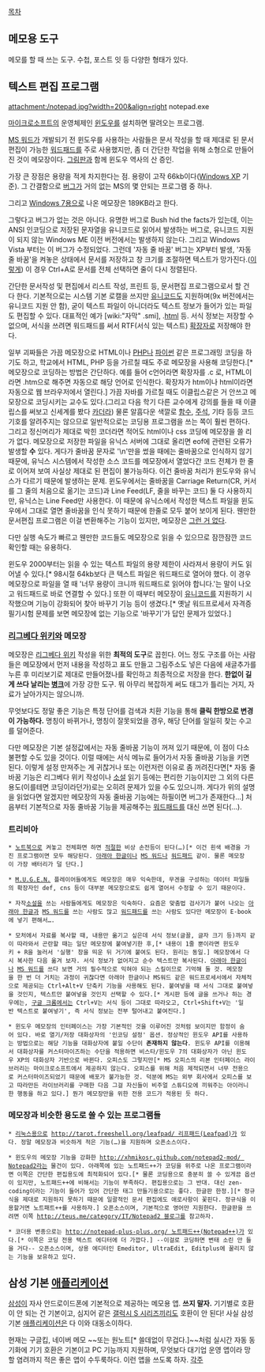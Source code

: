 [[목차]]
== 메모용 도구 ==
메모를 할 때 쓰는 도구. 수첩, 포스트 잇 등 다양한 형태가 있다.

== 텍스트 편집 프로그램 ==
attachment:/notepad.jpg?width=200&align=right
notepad.exe

[[마이크로소프트]]의 운영체제인 [[Microsoft Windows|윈도우]]를 설치하면 딸려오는 프로그램.

[[MS 워드]]가 개발되기 전 윈도우를 사용하는 사람들은 문서 작성을 할 때 제대로 된 문서 편집이 가능한 [[워드패드]]를 주로 사용했지만, 좀 더 간단한 작업을 위해 {{{#0000ff da}}} 소형으로 만들어 진 것이 메모장이다. [[그림판]]과 함께 윈도우 역사의 산 증인.

가장 큰 장점은 용량을 적게 차지한다는 점. 용량이 고작 66kb이다([[Windows XP]] 기준). 그 간결함으로 [[버그]]가 거의 없는 MS의 몇 안되는 프로그램 중 하나.

그리고 [[Windows 7]]용으로 나온 메모장은 189KB라고 한다.

그렇다고 버그가 없는 것은 아니다. 유명한 버그로 Bush hid the facts가 있는데, 이는 ANSI 인코딩으로 저장된 문자열을 유니코드로 읽어서 발생하는 버그로, 유니코드 지원이 되지 않는 Windows ME 이전 버전에서는 발생하지 않는다. 그리고 Windows Vista 부터는 이 버그가 수정되었다. 그런데 '자동 줄 바꿈' 버그는 XP부터 발생, '자동 줄 바꿈'을 켜놓은 상태에서 문서를 저장하고 창 크기를 조절하면 텍스트가 망가진다.([http://www.pieterdedecker.be/blog/the-notepad-bug-that-has-been-around-since-windows-xp/ 이렇게]) 이 경우 Ctrl+A로 문서를 전체 선택하면 줄이 다시 정렬된다.

간단한 문서작성 및 편집에서 리스트 작성, 프린트 등, 문서편집 프로그램으로서 할 건 다 한다. 기본적으로는 시스템 기본 로캘을 쓰지만 [[유니코드]]도 지원하며(9x 버전에서는 유니코드 지원 안 함), 굳이 텍스트 파일이 아니더라도 텍스트 정보가 들어가 있는 파일도 편집할 수 있다. 대표적인 예가 [wiki:"자막" .smi], .[[html]] 등. 서식 정보는 저장할 수 없으며, 서식을 쓰려면 워드패드를 써서 RTF(서식 있는 텍스트) [[확장자]]로 저장해야 한다.

일부 괴짜들은 가끔 메모장으로 HTML이나 [[PHP]]나 [[파이썬]] 같은 프로그래밍 코딩을 하기도 하고, 학교에서 HTML, PHP 등을 가르칠 때도 주로 메모장을 사용해 코딩한다.[* 메모장으로 코딩하는 방법은 간단하다. 예를 들어 c언어라면 확장자를 .c 로, HTML이라면 .htm으로 해주면 자동으로 해당 언어로 인식한다. 확장자가 htm이나 html이라면 자동으로 웹 브라우저에서 열린다.] 가끔 자바를 가르칠 때도 이클립스같은 거 안쓰고 메모장으로 코딩시키는 교수도 있다.(그리고 다음 학기 다른 교수에게 강의를 들을 때 이클립스를 써보고 신세계를 봤다 [[카더라]]) 물론 알흠다운 색깔로 [[함수]], [[주석]], 기타 등등 코드 기호를 알려주지는 않으므로 일반적으로는 코딩용 프로그램을 쓰는 쪽이 훨씬 편하다. 그리고 정신머리가 제대로 박힌 코더라면 적어도 html이나 css 코딩에 메모장을 쓸 리가 없다. 메모장으로 저장한 파일을 유닉스 서버에 그대로 올리면 eof에 관련된 오류가 발생할 '''수''' 있다. 게다가 줄바꿈 문자로 '\n'만을 썼을 때에는 줄바꿈으로 인식하지 않기 때문에, 유닉스 시스템에서 작성한 소스 코드를 메모장에서 열었다간 코드 전체가 한 줄로 이어져 보여 사실상 제대로 된 편집이 불가능하다. 이건 줄바꿈 처리가 윈도우와 유닉스가 다르기 때문에 발생하는 문제. 윈도우에서는 줄바꿈을 Carriage Return(CR, 커서를 그 줄의 처음으로 옮기는 코드)과 Line Feed(LF, 줄을 바꾸는 코드) 둘 다 사용하지만, 유닉스는 Line Feed만 사용한다. 이 때문에 유닉스에서 작성한 텍스트 파일을 윈도우에서 그대로 열면 줄바꿈을 인식 못하기 때문에 한줄로 모두 붙어 보이게 된다. 웬만한 문서편집 프로그램은 이걸 변환해주는 기능이 있지만, 메모장은 [[그런 거 없다]].

다만 실행 속도가 빠르고 웬만한 코드들도 메모장으로 읽을 수 있으므로 잠깐잠깐 코드 확인할 때는 유용하다.

윈도우 2000부터는 읽을 수 있는 텍스트 파일의 용량 제한이 사라져서 용량이 커도 읽어낼 수 있다.[* 98시절 64kb보다 큰 텍스트 파일은 워드패드로 열어야 했다. 이 경우 메모장으로 파일을 열 때 '너무 용량이 크니까 워드패드로 읽어야 합니다.'는 말이 나오고 워드패드로 바로 연결할 수 있다.] 또한 이 때부터 메모장이 [[유니코드]]를 지원하기 시작했으며 기능이 강화되어 찾아 바꾸기 기능 등이 생겼다.[* 옛날 워드프로세서 자격증 필기시험 문제를 보면 메모장에 없는 기능으로 '바꾸기'가 답인 문제가 있었다.]

=== [[리그베다 위키]]와 메모장 ===
메모장은 [[리그베다 위키]] 작성을 위한 '''최적의 도구'''로 꼽힌다. 어느 정도 구조를 아는 사람들은 메모장에서 먼저 내용을 작성하고 표도 만들고 그림주소도 넣은 다음에 새글추가를 누른 후 미리보기로 제대로 만들어졌나를 확인하고 최종적으로 저장을 한다. '''한없이 길게 쓰다 날리는 [[병크]]'''에 가장 강한 도구. 뭐 아무리 복잡하게 써도 태그가 틀리는 거지, 자료가 날아가지는 않으니까.

무엇보다도 정말 좋은 기능은 특정 단어를 검색과 치환 기능을 통해 '''클릭 한방으로 변경이 가능하다.''' 명칭이 바뀌거나, 명칭이 잘못되었을 경우, 해당 단어를 일일히 찾는 수고를 덜어준다.

다만 메모장은 기본 설정값에서는 자동 줄바꿈 기능이 꺼져 있기 때문에, 이 점이 다소 불편할 수도 있을 것이다. 이럴 때에는 서식 메뉴로 들어가서 자동 줄바꿈 기능을 키면 된다. 이렇게 설정 만져주는 게 귀찮거나 또는 이런저런 이유로 좀 꺼려진다면[* 자동 줄바꿈 기능은 리그베다 위키 작성이나 [[소설]] 읽기 등에는 편리한 기능이지만 그 외의 다른 용도(이를테면 코딩이라던가)로는 오히려 문제가 있을 수도 있으니까. 게다가 위의 설명을 읽었다면 알겠지만 메모장의 자동 줄바꿈 기능에는 하필이면 버그가 존재한다…] 처음부터 기본적으로 자동 줄바꿈 기능을 제공해주는 [[워드패드]]를 대신 쓰면 된다(…).

=== 트리비아 ===
 * [[노트북]]으로 켜놓고 전체화면 하면 [[적절]]한 비상 손전등이 된다(…)[* 이건 흰색 배경을 가진 프로그램이면 모두 해당된다. [[아래아 한글]]이나 [[MS 워드]]나 [[워드패드]] 같이. 물론 메모장이 가장 배터리가 덜 단다.]

 * [[M.U.G.E.N.]] 플레이어들에게도 메모장은 매우 익숙한데, 무겐을 구성하는 데이터 파일들의 확장자인 def, cns 등이 대부분 메모장으로도 쉽게 열어서 수정할 수 있기 때문이다. 

 * 자작[[소설]]을 쓰는 사람들에게도 메모장은 익숙하다. 요즘은 맞춤법 검사기가 붙어 나오는 [[아래아 한글]]과 [[MS 워드]]를 쓰는 사람도 많고 [[워드패드]]를 쓰는 사람도 있다만 메모장이 E-book에 넣기 편해서….

 * 모처에서 자료를 복사할 때, 내용만 옮기고 싶은데 서식 정보(글꼴, 글자 크기 등)까지 같이 따라와서 곤란할 때는 일단 메모장에 붙여넣기한 후,[* 내용이 1줄 뿐이라면 윈도우키 + R을 눌러서 '실행' 창을 띄운 뒤 거기에 붙여도 된다. 원리는 동일.] 메모장에서 다시 복사한 다음 옮겨 보자. 서식 정보가 없어지고 순수 텍스트만 복사된다. [[아래아 한글]]이나 [[MS 워드]]를 쓰다 보면 거의 필수적으로 익혀야 되는 스킬이므로 기억해 둘 것. 메모장을 한 번 더 거치는 과정이 귀찮다면 아래아 한글이나 MS워드 같은 워드프로세서에서 자체적으로 제공되는 Ctrl+Alt+V 단축키 기능을 사용해도 된다. 붙여넣을 때 서식 그대로 붙여넣을 것인지, 텍스트만 붙여넣을 것인지 선택할 수 있다.[* 게시판 등에 글을 쓰거나 하는 경우에는, [[구글 크롬]]에서는 Ctrl+V는 서식 등이 그대로 따라오고, Ctrl+Shift+V는 '일반 텍스트로 붙여넣기', 즉 서식 정보는 전부 털어내고 붙여진다.]

 * 윈도우 메모장의 인터페이스는 가장 기본적인 것을 이루어진 것처럼 보이지만 함정이 숨어 있다. 바로 열기/저장 대화상자의 '인코딩 설정' 옵션. 정상적인 윈도우 API를 사용하는 방법으로는 해당 기능을 대화상자에 붙일 수단이 '''존재하지 않는다'''. 윈도우 API를 이용해서 대화상자를 커스터마이즈하는 수단을 적용하면 비스타/윈도우 7의 대화상자가 아닌 윈도우 XP의 대화상자 기반으로 바뀐다. 오피스도 그렇지만[* MS 오피스의 리본 인터페이스 라이브러리는 마이크로소프트에서 제공하지 않는다. 오피스를 위해 처음 제적되면서 너무 전용으로 커스터마이즈되었기 때문에 배포가 불가능한 것. 덕분에 MS는 외부 회사에서 오피스를 보고 따라만든 라이브러리를 구매한 다음 그걸 자신들이 비주얼 스튜디오에 끼워주는 아이러니한 행동을 하고 있다.] 뭔가 메모장만을 위한 전용 코드가 적용된 듯 하다.
=== 메모장과 비슷한 용도로 쓸 수 있는 프로그램들 ===
 * [[리눅스]]용으로 [[http://tarot.freeshell.org/leafpad/ 리프패드(Leafpad)]]가 있다. 정말 메모장과 비슷하게 적은 기능(…)을 지원하며 오픈소스이다.

 * 윈도우의 메모장 기능을 강화한 [[http://xhmikosr.github.com/notepad2-mod/ Notepad2]]라는 물건이 있다. 아래쪽에 있는 노트패드++가 코딩을 위주로 나온 프로그램이라면 이쪽은 간단한 편집용도에 최적화되어 있다.[* 물론 코딩용으로 충분히 쓸 수 있게끔 옵션이 있지만, 노트패드++에 비해서는 기능이 부족하다. 편집용으로는 그 반대. 대신 zen-coding이라는 기능이 들어가 있어 간단한 태그 만들기용으로는 좋다. 한글판 한정.][* 정규식을 제대로 지원하지 못하기 때문에 일괄적인 문서 편집에도 애로사항이 꽃핀다. 정규식을 이용할거면 노트패트++를 사용하자.] 오픈소스이며, 기본적으로 영어만 지원한다. 한글판을 쓰려면 이쪽 [[http://teus.me/category/IT/Notepad2 블로그]]를 참고하자.

 * 코더용 변종으로는 [[http://notepad-plus-plus.org/ 노트패드++(Notepad++)]]가 있다.[* 이쪽은 코딩 전용 텍스트 에디터에 더 가깝다.] --이걸로 코딩하면 변태 소린 안 들을 거다-- 오픈소스이며, 상용 에디터인 Emeditor, UltraEdit, Editplus에 꿀리지 않는 기능을 보유하고 있다.

== 삼성 기본 [[애플리케이션]] ==
[[삼성]]이 자사 안드로이드폰에 기본적으로 제공하는 메모용 앱. '''쓰지 말자.''' 기기별로 호환이 안 되는 건 기본이고, 심지어 같은 [[갤럭시 S 시리즈]]끼리도 호환이 안 된다! 사실 삼성 기본 [[애플리케이션]]은 다 이와 대동소이하다.

현재는 구글킵, 네이버 메모 ~~또는 원노트[* 쓸데없이 무겁다.]~~처럼 실시간 자동 동기화에 기기 호환은 기본이고 PC 기능까지 지원하며, 무엇보다 대기업 운영 앱이라 망할 염려까지 적은 좋은 앱이 수두룩하다. 이런 앱을 쓰도록 하자.
[[각주]]
